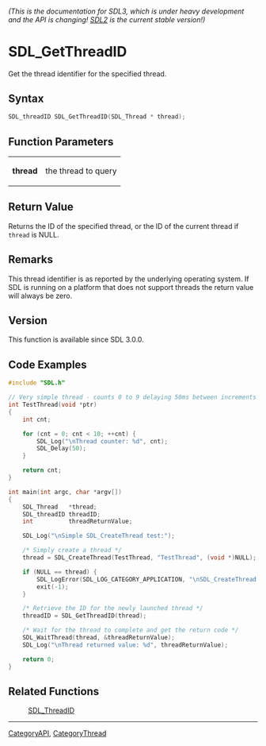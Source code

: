 ====== (This is the documentation for SDL3, which is under heavy development and the API is changing! [https://wiki.libsdl.org/ SDL2] is the current stable version!) ======
= SDL_GetThreadID =

Get the thread identifier for the specified thread.

== Syntax ==

<syntaxhighlight lang='c'>
SDL_threadID SDL_GetThreadID(SDL_Thread * thread);
</syntaxhighlight>

== Function Parameters ==

{|
|'''thread'''
|the thread to query
|}

== Return Value ==

Returns the ID of the specified thread, or the ID of the current thread if
<code>thread</code> is NULL.

== Remarks ==

This thread identifier is as reported by the underlying operating system.
If SDL is running on a platform that does not support threads the return
value will always be zero.

== Version ==

This function is available since SDL 3.0.0.

== Code Examples ==

<syntaxhighlight lang='c'>
#include "SDL.h"

// Very simple thread - counts 0 to 9 delaying 50ms between increments
int TestThread(void *ptr)
{
    int cnt;

    for (cnt = 0; cnt < 10; ++cnt) {
        SDL_Log("\nThread counter: %d", cnt);
        SDL_Delay(50);
    }

    return cnt;
}

int main(int argc, char *argv[])
{
    SDL_Thread   *thread;
    SDL_threadID threadID;
    int          threadReturnValue;

    SDL_Log("\nSimple SDL_CreateThread test:");

    /* Simply create a thread */
    thread = SDL_CreateThread(TestThread, "TestThread", (void *)NULL);

    if (NULL == thread) {
        SDL_LogError(SDL_LOG_CATEGORY_APPLICATION, "\nSDL_CreateThread failed: %s\n", SDL_GetError());
        exit(-1);
    }

    /* Retrieve the ID for the newly launched thread */
    threadID = SDL_GetThreadID(thread);

    /* Wait for the thread to complete and get the return code */
    SDL_WaitThread(thread, &threadReturnValue);
    SDL_Log("\nThread returned value: %d", threadReturnValue);

    return 0;
}
</syntaxhighlight>

== Related Functions ==

:[[SDL_ThreadID]]

----
[[CategoryAPI]], [[CategoryThread]]



